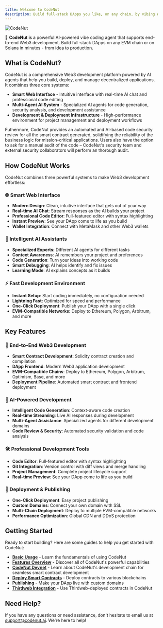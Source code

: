 ```yaml
---
title: Welcome to CodeNut
description: Build full-stack DApps you like, on any chain, by vibing with AI
---
```


![CodeNut](/images/homepage.png)

🚀 **CodeNut** is a powerful AI-powered vibe coding agent that supports end-to-end Web3 development. Build full-stack DApps on any EVM chain or on Solana in minutes - from idea to production.

## What is CodeNut?

CodeNut is a comprehensive Web3 development platform powered by AI agents that help you build, deploy, and manage decentralized applications. It combines three core systems:

- **Smart Web Interface** - Intuitive interface with real-time AI chat and professional code editing
- **Multi-Agent AI System** - Specialized AI agents for code generation, security analysis, and development assistance
- **Development & Deployment Infrastructure** - High-performance environment for project management and deployment workflows

Futhermore, CodeNut provides an automated and AI-based code security review for all the smart contract generated, solidifying the reliability of the business logic for mission-critical applications. Users also have the option to ask for a manual audit of the code – CodeNut's security team and external security collaborators will perform an thorough audit.

## How CodeNut Works

CodeNut combines three powerful systems to make Web3 development effortless:

### 🌐 Smart Web Interface
- **Modern Design**: Clean, intuitive interface that gets out of your way
- **Real-time AI Chat**: Stream responses as the AI builds your project
- **Professional Code Editor**: Full-featured editor with syntax highlighting
- **Instant Preview**: See your DApp come to life as you build
- **Wallet Integration**: Connect with MetaMask and other Web3 wallets

### 🤖 Intelligent AI Assistants
- **Specialized Experts**: Different AI agents for different tasks
- **Context Awareness**: AI remembers your project and preferences
- **Code Generation**: Turn your ideas into working code
- **Smart Debugging**: AI helps identify and fix issues
- **Learning Mode**: AI explains concepts as it builds

### ⚡ Fast Development Environment
- **Instant Setup**: Start coding immediately, no configuration needed
- **Lightning Fast**: Optimized for speed and performance
- **One-Click Deployment**: Publish your DApp with a single click
- **EVM-Compatible Networks**: Deploy to Ethereum, Polygon, Arbitrum, and more

## Key Features

### 🔗 End-to-End Web3 Development
- **Smart Contract Development**: Solidity contract creation and compilation
- **DApp Frontend**: Modern Web3 application development
- **EVM-Compatible Chains**: Deploy to Ethereum, Polygon, Arbitrum, Optimism, Base, and more
- **Deployment Pipeline**: Automated smart contract and frontend deployment

### 🤖 AI-Powered Development
- **Intelligent Code Generation**: Context-aware code creation
- **Real-time Streaming**: Live AI responses during development
- **Multi-Agent Assistance**: Specialized agents for different development domains
- **Code Review & Security**: Automated security validation and code analysis

### 🛠 Professional Development Tools
- **Code Editor**: Full-featured editor with syntax highlighting
- **Git Integration**: Version control with diff views and merge handling
- **Project Management**: Complete project lifecycle support
- **Real-time Preview**: See your DApp come to life as you build

### 🚀 Deployment & Publishing
- **One-Click Deployment**: Easy project publishing
- **Custom Domains**: Connect your own domain with SSL
- **Multi-Chain Deployment**: Deploy to multiple EVM-compatible networks
- **Performance Optimization**: Global CDN and DDoS protection

## Getting Started

Ready to start building? Here are some guides to help you get started with CodeNut:

- **[Basic Usage](/guides/basic-usage)** - Learn the fundamentals of using CodeNut
- **[Features Overview](/guides/features)** - Discover all of CodeNut's powerful capabilities
- **[CodeNut Devnet](/guides/devnet)** - Learn about CodeNut's development chain for seamless smart contract development
- **[Deploy Smart Contracts](/guides/deploy-smart-contracts)** - Deploy contracts to various blockchains
- **[Publishing](/guides/publish)** - Make your DApp live with custom domains
 - **[Thirdweb Integration](/integrations/thirdweb)** - Use Thirdweb-deployed contracts in CodeNut

## Need Help?

If you have any questions or need assistance, don't hesitate to email us at [support@codenut.ai](mailto:support@codenut.ai). We're here to help!

